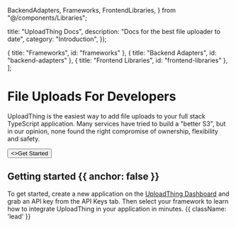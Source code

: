   BackendAdapters,
  Frameworks,
  FrontendLibraries,
} from "@/components/Libraries";

  title: "UploadThing Docs",
  description: "Docs for the best file uploader to date",
  category: "Introduction",
});

  { title: "Frameworks", id: "frameworks" },
  { title: "Backend Adapters", id: "backend-adapters" },
  { title: "Frontend Libraries", id: "frontend-libraries" },
];

<HeroPattern />

# File Uploads For Developers

UploadThing is the easiest way to add file uploads to your full stack TypeScript
application. Many services have tried to build a "better S3", but in our
opinion, none found the right compromise of ownership, flexibility and safety.

<div className="not-prose mb-16 mt-6 flex gap-3">
  <Button href="https://uploadthing.com/dashboard" arrow="right">
    <>Get Started</>
  </Button>
</div>

## Getting started {{ anchor: false }}

To get started, create a new application on the
[UploadThing Dashboard](https://uploadthing.com/dashboard/new) and grab an API
key from the API Keys tab. Then select your framework to learn how to integrate
UploadThing in your application in minutes. {{ className: 'lead' }}

<Frameworks />
<BackendAdapters />
<FrontendLibraries />
